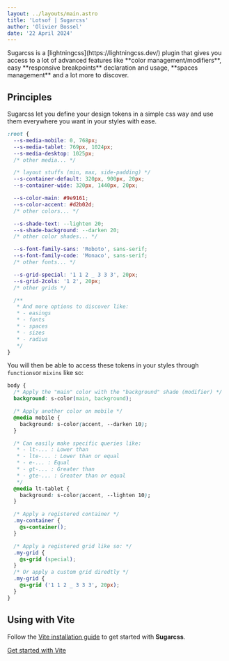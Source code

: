 ```yaml
---
layout: ../layouts/main.astro
title: 'Lotsof | Sugarcss'
author: 'Olivier Bossel'
date: '22 April 2024'
---
```


<div class="typo-lead">
  Sugarcss is a [lightningcss](https://lightningcss.dev/) plugin that gives you
  access to a lot of advanced features like **color management/modifiers**, easy
  **responsive breakpoints** declaration and usage, **spaces management** and a
  lot more to discover.
</div>

## Principles

Sugarcss let you define your design tokens in a simple css way and use them everywhere you want in your styles with ease.

```css
:root {
  --s-media-mobile: 0, 768px;
  --s-media-tablet: 769px, 1024px;
  --s-media-desktop: 1025px;
  /* other media... */

  /* layout stuffs (min, max, side-padding) */
  --s-container-default: 320px, 900px, 20px;
  --s-container-wide: 320px, 1440px, 20px;

  --s-color-main: #9e9161;
  --s-color-accent: #d2b02d;
  /* other colors... */

  --s-shade-text: --lighten 20;
  --s-shade-background: --darken 20;
  /* other color shades... */

  --s-font-family-sans: 'Roboto', sans-serif;
  --s-font-family-code: 'Monaco', sans-serif;
  /* other fonts... */

  --s-grid-special: '1 1 2 _ 3 3 3', 20px;
  --s-grid-2cols: '1 2', 20px;
  /* other grids */

  /**
   * And more options to discover like:
   * - easings
   * - fonts
   * - spaces
   * - sizes
   * - radius
   */
}
```

You will then be able to access these tokens in your styles through `functions`or `mixins` like so:

```css
body {
  /* Apply the "main" color with the "background" shade (modifier) */
  background: s-color(main, background);

  /* Apply another color on mobile */
  @media mobile {
    background: s-color(accent, --darken 10);
  }

  /* Can easily make specific queries like:
   * - lt-... : Lower than
   * - lte-... : Lower than or equal
   * - e-... : Equal
   * - gt-... : Greater than
   * - gte-... : Greater than or equal
   */
  @media lt-tablet {
    background: s-color(accent, --lighten 10);
  }

  /* Apply a registered container */
  .my-container {
    @s-container();
  }

  /* Apply a registered grid like so: */
  .my-grid {
    @s-grid (special);
  }
  /* Or apply a custom grid diredtly */
  .my-grid {
    @s-grid ('1 1 2 _ 3 3 3', 20px);
  }
}
```

## Using with Vite

Follow the [Vite installation guide](/vite) to get started with **Sugarcss**.

<a href="/doc/vite" title="Lotsof Sugarcss Vite installation guide" class="btn">
  Get started with Vite
</a>
